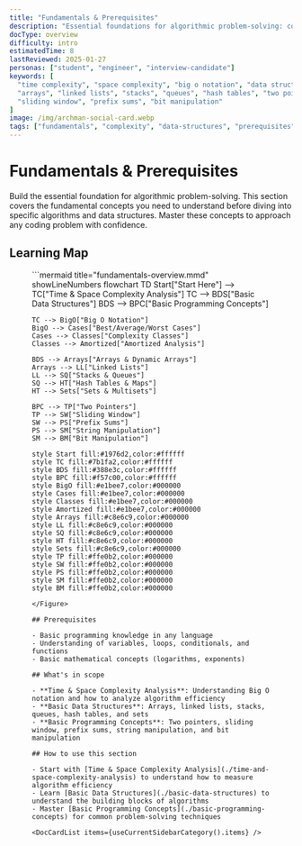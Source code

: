 ```yaml
---
title: "Fundamentals & Prerequisites"
description: "Essential foundations for algorithmic problem-solving: complexity analysis, basic data structures, and fundamental programming techniques."
docType: overview
difficulty: intro
estimatedTime: 8
lastReviewed: 2025-01-27
personas: ["student", "engineer", "interview-candidate"]
keywords: [
  "time complexity", "space complexity", "big o notation", "data structures",
  "arrays", "linked lists", "stacks", "queues", "hash tables", "two pointers",
  "sliding window", "prefix sums", "bit manipulation"
]
image: /img/archman-social-card.webp
tags: ["fundamentals", "complexity", "data-structures", "prerequisites"]
---
```



<Head>
  <script type="application/ld+json">{JSON.stringify({
    "@context": "https://schema.org",
    "@type": "Article",
    "headline": "Fundamentals & Prerequisites",
    "description": "Essential foundations for algorithmic problem-solving: complexity analysis, basic data structures, and fundamental programming techniques.",
    "author": {
      "@type": "Organization",
      "name": "ArchMan"
    },
    "publisher": {
      "@type": "Organization",
      "name": "ArchMan",
      "logo": {
        "@type": "ImageObject",
        "url": "https://archman.dev/img/logo.png"
      }
    },
    "datePublished": "2025-01-27",
    "dateModified": "2025-01-27"
  })}</script>
  <script type="application/ld+json">{JSON.stringify({
    "@context": "https://schema.org",
    "@type": "BreadcrumbList",
    "itemListElement": [
      {
        "@type": "ListItem",
        "position": 1,
        "name": "Home",
        "item": "https://archman.dev/"
      },
      {
        "@type": "ListItem",
        "position": 2,
        "name": "Algorithms & Data Structures",
        "item": "https://archman.dev/docs/algorithms-and-data-structures"
      },
      {
        "@type": "ListItem",
        "position": 3,
        "name": "Fundamentals & Prerequisites",
        "item": "https://archman.dev/docs/algorithms-and-data-structures/fundamentals-and-prerequisites"
      }
    ]
  })}</script>
</Head>

# Fundamentals & Prerequisites

Build the essential foundation for algorithmic problem-solving. This section covers the fundamental concepts you need to understand before diving into specific algorithms and data structures. Master these concepts to approach any coding problem with confidence.

## Learning Map

<Figure caption="Essential concepts to master before moving to specific algorithms.">
```mermaid title="fundamentals-overview.mmd" showLineNumbers
flowchart TD
    Start["Start Here"] --> TC["Time & Space Complexity Analysis"]
    TC --> BDS["Basic Data Structures"]
    BDS --> BPC["Basic Programming Concepts"]
    
    TC --> BigO["Big O Notation"]
    BigO --> Cases["Best/Average/Worst Cases"]
    Cases --> Classes["Complexity Classes"]
    Classes --> Amortized["Amortized Analysis"]
    
    BDS --> Arrays["Arrays & Dynamic Arrays"]
    Arrays --> LL["Linked Lists"]
    LL --> SQ["Stacks & Queues"]
    SQ --> HT["Hash Tables & Maps"]
    HT --> Sets["Sets & Multisets"]
    
    BPC --> TP["Two Pointers"]
    TP --> SW["Sliding Window"]
    SW --> PS["Prefix Sums"]
    PS --> SM["String Manipulation"]
    SM --> BM["Bit Manipulation"]
    
    style Start fill:#1976d2,color:#ffffff
    style TC fill:#7b1fa2,color:#ffffff
    style BDS fill:#388e3c,color:#ffffff
    style BPC fill:#f57c00,color:#ffffff
    style BigO fill:#e1bee7,color:#000000
    style Cases fill:#e1bee7,color:#000000
    style Classes fill:#e1bee7,color:#000000
    style Amortized fill:#e1bee7,color:#000000
    style Arrays fill:#c8e6c9,color:#000000
    style LL fill:#c8e6c9,color:#000000
    style SQ fill:#c8e6c9,color:#000000
    style HT fill:#c8e6c9,color:#000000
    style Sets fill:#c8e6c9,color:#000000
    style TP fill:#ffe0b2,color:#000000
    style SW fill:#ffe0b2,color:#000000
    style PS fill:#ffe0b2,color:#000000
    style SM fill:#ffe0b2,color:#000000
    style BM fill:#ffe0b2,color:#000000
```
</Figure>

## Prerequisites

- Basic programming knowledge in any language
- Understanding of variables, loops, conditionals, and functions
- Basic mathematical concepts (logarithms, exponents)

## What's in scope

- **Time & Space Complexity Analysis**: Understanding Big O notation and how to analyze algorithm efficiency
- **Basic Data Structures**: Arrays, linked lists, stacks, queues, hash tables, and sets
- **Basic Programming Concepts**: Two pointers, sliding window, prefix sums, string manipulation, and bit manipulation

## How to use this section

- Start with [Time & Space Complexity Analysis](./time-and-space-complexity-analysis) to understand how to measure algorithm efficiency
- Learn [Basic Data Structures](./basic-data-structures) to understand the building blocks of algorithms
- Master [Basic Programming Concepts](./basic-programming-concepts) for common problem-solving techniques

<DocCardList items={useCurrentSidebarCategory().items} />
